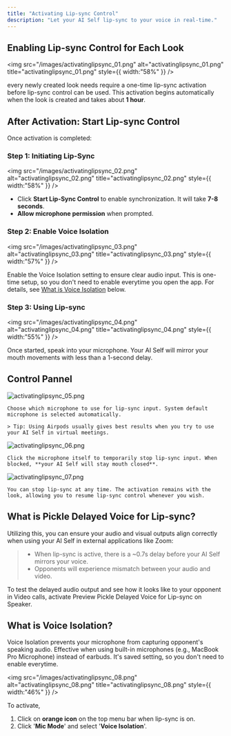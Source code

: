 ```yaml
---
title: "Activating Lip-sync Control"
description: "Let your AI Self lip-sync to your voice in real-time."
---
```


## Enabling Lip-sync Control for Each Look

<img
  src="/images/activatinglipsync_01.png"
  alt="activatinglipsync_01.png"
  title="activatinglipsync_01.png"
  style={{ width:"58%" }}
/>

every newly created look needs require a one-time lip-sync activation before lip-sync control can be used. This activation begins automatically when the look is created and takes about **1 hour**.

## After Activation: Start Lip-sync Control

Once activation is completed:

### Step 1: Initiating Lip-Sync

<img
  src="/images/activatinglipsync_02.png"
  alt="activatinglipsync_02.png"
  title="activatinglipsync_02.png"
  style={{ width:"58%" }}
/>

- Click **Start Lip-Sync Control** to enable synchronization. It will take **7-8 seconds**.
- **Allow microphone permission** when prompted.

### Step 2: Enable Voice Isolation

<img
  src="/images/activatinglipsync_03.png"
  alt="activatinglipsync_03.png"
  title="activatinglipsync_03.png"
  style={{ width:"57%" }}
/>

Enable the Voice Isolation setting to ensure clear audio input. This is one-time setup, so you don't need to enable everytime you open the app. For details, see <u>What is Voice Isolation</u> below.

### Step 3: Using Lip-sync

<img
  src="/images/activatinglipsync_04.png"
  alt="activatinglipsync_04.png"
  title="activatinglipsync_04.png"
  style={{ width:"55%" }}
/>

Once started, speak into your microphone. Your AI Self will mirror your mouth movements with less than a 1-second delay.

## Control Pannel

<AccordionGroup>
  <Accordion title="Selecting Microphone" icon="microphone-stand">
    <img
      src="/images/activatinglipsync_05.png"
      alt="activatinglipsync_05.png"
      title="activatinglipsync_05.png"
      className="mr-auto"
      style={{ width:"42%" }}
    />

    Choose which microphone to use for lip-sync input. System default microphone is selected automatically.

    > Tip: Using Airpods usually gives best results when you try to use your AI Self in virtual meetings.
  </Accordion>
  <Accordion title="Blocking Voice input" icon="microphone-slash">
    <img
      src="/images/activatinglipsync_06.png"
      alt="activatinglipsync_06.png"
      title="activatinglipsync_06.png"
      style={{ width:"42%" }}
    />

    Click the microphone itself to temporarily stop lip-sync input. When blocked, **your AI Self will stay mouth closed**.
  </Accordion>
  <Accordion title="Ending Lip-sync Control" icon="circle-xmark">
    <img
      src="/images/activatinglipsync_07.png"
      alt="activatinglipsync_07.png"
      title="activatinglipsync_07.png"
      style={{ width:"40%" }}
    />

    You can stop lip-sync at any time. The activation remains with the look, allowing you to resume lip-sync control whenever you wish.
  </Accordion>
</AccordionGroup>

## What is Pickle Delayed Voice for Lip-sync?

Utilizing this, you can ensure your audio and visual outputs align correctly when using your AI Self in external applications like Zoom:

> - When lip-sync is active, there is a ~0.7s delay before your AI Self mirrors your voice.
> - Opponents will experience mismatch between your audio and video.

To test the delayed audio output and see how it looks like to your opponent in Video calls, activate Preview Pickle Delayed Voice for Lip-sync on Speaker.

## What is Voice Isolation?

Voice Isolation prevents your microphone from capturing opponent's speaking audio. Effective when using built-in microphones (e.g., MacBook Pro Microphone) instead of earbuds. It's saved setting, so you don't need to enable everytime.

<img
  src="/images/activatinglipsync_08.png"
  alt="activatinglipsync_08.png"
  title="activatinglipsync_08.png"
  style={{ width:"46%" }}
/>

To activate, 

1. Click on **orange <Icon icon="circle-microphone" iconType="solid" color="#ff9702" /> icon** on the top menu bar when lip-sync is on.
2. Click '**Mic Mode**' and select '**Voice Isolation**'.